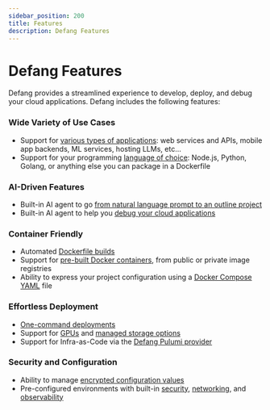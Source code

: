 ```yaml
---
sidebar_position: 200
title: Features
description: Defang Features
---
```


# Defang Features

Defang provides a streamlined experience to develop, deploy, and debug your cloud applications. Defang includes the following features:

### Wide Variety of Use Cases
- Support for [various types of applications](/docs/intro/use-cases): web services and APIs, mobile app backends, ML services, hosting LLMs, etc...
- Support for your programming [language of choice](https://defang.io/samples): Node.js, Python, Golang, or anything else you can package in a Dockerfile

### AI-Driven Features
- Built-in AI agent to go [from natural language prompt to an outline project](/docs/tutorials/generate-new-code-using-ai)
- Built-in AI agent to help you [debug your cloud applications](/docs/concepts/debug)

### Container Friendly
- Automated [Dockerfile builds](/docs/concepts/deployments)
- Support for [pre-built Docker containers](/docs/tutorials/deploy-container-using-the-cli), from public or private image registries
- Ability to express your project configuration using a [Docker Compose YAML](/docs/concepts/compose) file

### Effortless Deployment
- [One-command deployments](/docs/getting-started#install-the-defang-cli)
- Support for [GPUs](/docs/concepts/resources) and [managed storage options](/docs/concepts/managed-storage)
- Support for Infra-as-Code via the [Defang Pulumi provider](/docs/concepts/pulumi)

### Security and Configuration
- Ability to manage [encrypted configuration values](/docs/concepts/configuration)
- Pre-configured environments with built-in [security](/docs/concepts/security), [networking](/docs/concepts/networking), and [observability](/docs/concepts/observability)